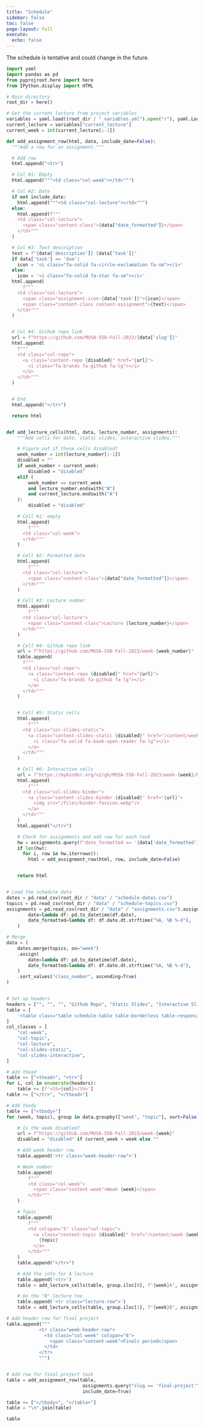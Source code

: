 ```yaml
---
title: "Schedule"
sidebar: false
toc: false
page-layout: full
execute: 
  echo: false
---
```


::: {.callout-note} 
The schedule is tentative and could change in the future.
:::

```python
import yaml
import pandas as pd
from pyprojroot.here import here
from IPython.display import HTML

# Main directory
root_dir = here()

# Get the current lecture from project variables
variables = yaml.load((root_dir / "_variables.yml").open("r"), yaml.Loader)
current_lecture = variables["current_lecture"]
current_week = int(current_lecture[:-1])

def add_assignment_row(html, data, include_date=False):
  """Add a row for an assignment."""

  # Add row
  html.append("<tr>")

  # Col #1: Empty
  html.append("""<td class="col-week"></td>""")

  # Col #2: Date
  if not include_date:
    html.append("""<td class="col-lecture"></td>""")
  else:
    html.append(f"""
    <td class="col-lecture">
      <span class="content-class">{data["date_formatted"]}</span>
    </td>"""
  )

  # Col #3: Text description
  text = f"{data['description']} {data['task']}"
  if data['task'] == 'due':
    icon = '<i class="fa-solid fa-circle-exclamation fa-sm"></i>'
  else:
    icon = '<i class="fa-solid fa-star fa-sm"></i>'
  html.append(
      f"""
    <td class="col-lecture">
      <span class="assignment-icon-{data['task']}">{icon}</span>
      <span class="content-class content-assignment">{text}</span>
    </td>"""
  )


  # Col #4: Github repo link
  url = f"https://github.com/MUSA-550-Fall-2023/{data['slug']}"
  html.append(
    f"""
    <td class="col-repo">
      <a class="content-repo {disabled}" href="{url}">
        <i class="fa-brands fa-github fa-lg"></i>
      </a>
    </td>"""
  )


  # End
  html.append("</tr>")

  return html


def add_lecture_cells(html, data, lecture_number, assignments):
    """Add cells for date, static slides, interactive slides."""

    # Figure out if these cells disabled?
    week_number = int(lecture_number[:-1])
    disabled = ""
    if week_number > current_week:
        disabled = "disabled"
    elif (
        week_number == current_week
        and lecture_number.endswith("B")
        and current_lecture.endswith("A")
    ):
        disabled = "disabled"

    # Cell #1: empty
    html.append(
        f"""
      <td class="col-week">
      </td>"""
    )

    # Cell #2: Formatted date
    html.append(
        f"""
      <td class="col-lecture">
        <span class="content-class">{data["date_formatted"]}</span>
      </td>"""
    )

    # Cell #3: Lecture number
    html.append(
        f"""
      <td class="col-lecture">
        <span class="content-class">Lecture {lecture_number}</span>
      </td>"""
    )

    # Cell #4: Github repo link
    url = f"https://github.com/MUSA-550-Fall-2023/week-{week_number}"
    table.append(
      f"""
      <td class="col-repo">
        <a class="content-repo {disabled}" href="{url}">
          <i class="fa-brands fa-github fa-lg"></i>
        </a>
      </td>"""
    )


    # Cell #5: Static cells
    html.append(
        f"""
      <td class="col-slides-static">
        <a class="content-slides-static {disabled}" href="/content/week-{week}/lecture-{lecture_number}.html">
          <i class="fa-solid fa-book-open-reader fa-lg"></i>
        </a>
      </td>"""
    )

    # Cell #6: Interactive cells
    url = f"https://mybinder.org/v2/gh/MUSA-550-Fall-2023/week-{week}/HEAD?labpath=lecture-{lecture_number}.ipynb"
    html.append(
        f"""
      <td class="col-slides-binder">
        <a class="content-slides-binder {disabled}" href="{url}">
          <img src="/files/binder-favicon.webp"/>
        </a>
      </td>"""
    )
    html.append("</tr>")

    # Check for assignments and add row for each task
    hw = assignments.query(f"date_formatted == '{data['date_formatted']}'")
    if len(hw):
      for i, row in hw.iterrows():
        html = add_assignment_row(html, row, include_date=False)


    return html


# Load the schedule data
dates = pd.read_csv(root_dir / "data" / "schedule-dates.csv")
topics = pd.read_csv(root_dir / "data" / "schedule-topics.csv")
assignments = pd.read_csv(root_dir / "data" / "assignments.csv").assign(
        date=lambda df: pd.to_datetime(df.date),
        date_formatted=lambda df: df.date.dt.strftime("%A, %B %-d"),
    )

# Merge
data = (
    dates.merge(topics, on="week")
    .assign(
        date=lambda df: pd.to_datetime(df.date),
        date_formatted=lambda df: df.date.dt.strftime("%A, %B %-d"),
    )
    .sort_values("class_number", ascending=True)
)


# Set up headers
headers = ["", "", "", "Github Repo", "Static Slides", "Interactive Slides"]
table = [
    '<table class="table schedule-table table-borderless table-responsive">',
]
col_classes = [
    "col-week",
    "col-topic",
    "col-lecture",
    "col-slides-static",
    "col-slides-interactive",
]

# Add thead
table += ["<thead>", "<tr>"]
for i, col in enumerate(headers):
    table += [f'<th>{col}</th>']
table += ["</tr>", "</thead>"]

# Add tbody
table += ["<tbody>"]
for (week, topic), group in data.groupby(["week", "topic"], sort=False):

    # Is the week disabled?
    url = f"https://github.com/MUSA-550-Fall-2023/week-{week}"
    disabled = "disabled" if current_week < week else ""

    # Add week header row
    table.append('<tr class="week-header-row">')

    # Week number
    table.append(
        f"""
        <td class="col-week">
          <span class="content-week">Week {week}</span>
        </td>"""
    )

    # Topic
    table.append(
        f"""
        <td colspan="5" class="col-topic">
          <a class="content-topic {disabled}" href="/content/week-{week}">
            {topic}
          </a>
        </td>"""
    )
    table.append("</tr>")

    # Add the info for A lecture
    table.append('<tr>')
    table = add_lecture_cells(table, group.iloc[0], f"{week}A", assignments)

    # Do the "B" lecture too
    table.append('<tr class="lecture-row">')
    table = add_lecture_cells(table, group.iloc[1], f"{week}B", assignments)

# Add header row for final project
table.append("""
            <tr class="week-header-row">
              <td class="col-week" colspan="6">
                <span class="content-week">Finals period</span>
              </td>
            </tr>  
            """)


# Add row for final project task
table = add_assignment_row(table, 
                            assignments.query("slug == 'final-project'").squeeze(), 
                            include_date=True)

table += ["</tbody>", "</table>"]
table = "\n".join(table)

table
```

